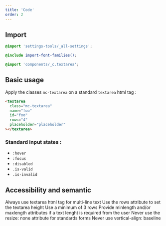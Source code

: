 ```yaml
---
title: 'Code'
order: 2
---
```


## Import

```scss
@import 'settings-tools/_all-settings';

@include import-font-families();

@import 'components/_c.textarea';
```

## Basic usage

Apply the classes `mc-textarea` on a standard `textarea` html tag :

```html
<textarea
  class="mc-textarea"
  name="foo"
  id="foo"
  rows="4"
  placeholder="placeholder"
></textarea>
```

<Preview path="TextArea" />

### Standard input states :

- `:hover`
- `:focus`
- `:disabled`
- `.is-valid`
- `.is-invalid`

## Accessibility and semantic

<HintItem>
  Always use textarea html tag for multi-line text
</HintItem>
<HintItem>
  Use the rows attribute to set the textarea height
</HintItem>
<HintItem>
  Use a minimum of 3 rows
</HintItem>
<HintItem>
  Provide minlength and/or maxlength attributes if a text lenght is required from the user
</HintItem>
<HintItem dont>
  Never use the resize: none attribute for standards forms
</HintItem>
<HintItem dont>
  Never use vertical-align: baseline
</HintItem>
